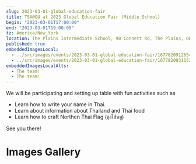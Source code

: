 ```yaml
---
slug: 2023-03-01-global-education-fair
title: TSA@OU at 2023 Global Education Fair (Middle School)
begin: "2023-03-01T17:00:00"
end: "2023-03-01T19:00:00"
tz: America/New_York
location: The Plains Intermediate School, 90 Connett Rd, The Plains, OH 45780
published: true
embeddedImagesLocal:
  - ../src/images/events/2023-03-01-global-education-fair/1677820912654.jpg
  - ../src/images/events/2023-03-01-global-education-fair/1677820931152.jpg
embeddedImagesLocalAlts:
  - The team!
  - The team!
---
```


We will be participating and setting up table with fun activities such as

<ul className="list-inside list-disc">
<li>Learn how to write your name in Thai.</li>
<li>Learn about information about Thailand and Thai food</li>
<li>Learn how to craft Northen Thai Flag (ตุงไส้หมู)</li>
</ul>

See you there!

# Images Gallery

<Carousel />
